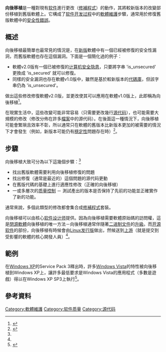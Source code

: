 {{NoteTA|G1=IT}}
'''向後移植'''是一種對現有[[软件|软件]]進行更改（[[修補程式|修補程式]]）的動作，其將較新版本的改變部份移植到舊版軟體上。它構成了[[软件开发过程|软件开发过程]]中的[[軟體維護|軟體維護]]步驟，通常用於修復舊版軟體中的[[安全性錯誤|安全性錯誤]]。

== 概述 ==
向後移植最簡單也最常見的情況是，在[[軟件版本號|新版]]軟體中有一個已經被修復的安全性漏洞，而舊版軟體也存在這個漏洞。下面是一個簡化過的例子：

* 軟體v2.0版有一個已被修復的[[计算机安全隐患|计算机安全隐患]]，只要將字串 'is_unsecured' 更換成 'is_secured' 就可以修復。
* 同樣的安全漏洞也存在軟體v1.0版中，雖然是基於較新版本的[[代碼庫|代碼庫]]，但該字串仍為 'is_unsecured'。

做出這些修改修復軟體v2.0版，並更改使其可以應用在軟體v1.0版上，此即稱為向後移植<ref name="redhat-backporting">{{cite web
 | url = https://access.redhat.com/site/security/updates/backporting/?sc_cid=3093
 | title = Backporting Security Fixes
 | accessdate = 2013-10-24
 | publisher = [[紅帽公司|紅帽公司]]
 | archive-date = 2013-10-29
 | archive-url = https://web.archive.org/web/20131029184606/https://access.redhat.com/site/security/updates/backporting/?sc_cid=3093
 | dead-url = no
 }}</ref>。

在現實生活中，這些改變可能非常容易（只需要更改幾行[[源代码|源代码]]），也可能需要大規模的修改（修改分佈在許多[[電腦檔案|檔案]]中的源代码）。在後面這一種情況下，向後移植可能會繁瑣且效率不彰，所以通常只在軟體的舊版本比新版本更加的被需要的情況下才會發生（例如，新版本可能仍有[[健壮性_(计算机科学)|穩定性]]問題存在時）<ref name="fedora-upstream">{{cite web
 | url = https://fedoraproject.org/wiki/Staying_close_to_upstream_projects
 | title = Staying close to upstream projects
 | accessdate = 2013-10-24
 | publisher = [[Fedora|Fedora]]
 | archive-date = 2011-08-05
 | archive-url = https://web.archive.org/web/20110805082914/http://fedoraproject.org/wiki/Staying_close_to_upstream_projects
 | dead-url = no
 }}</ref>。

== 步驟 ==
向後移植大致可分為以下這幾個步驟：<ref name="redhat-backporting" />
* 找出舊版軟體需要利用向後移植修復的問題
* 找出修復（通常是最近的）這個問題的源代码更動
* 在舊版代碼的基礎上進行適應性修改（正確的向後移植）
* 一或多層次的[[质量控制|质量控制]] － 測試產出的版本是否保持了先前的功能並正確實作了新的功能。

通常來說，多個此類型的修改都會集合成[[修補程式|修補程式]]套裝。

向後移植可以由核心[[软件设计师|软件设计师]]提供。因為向後移植需要軟體原始碼的訪問權，這是[[閉源軟體|閉源軟體]]向後移植的唯一方法－向後移植通常伴隨著[[二进制文件|二进制文件]]的[[升級|升級]]。而[[开源软件|开源软件]]的部份，向後移植有時候會由[[Linux发行版|Linux发行版]]做出，然候送到[[上游_(軟體開發)|上游]]（就是提交到受影響的軟體的核心開發人員）<ref name="fedora-upstream" />。

== 範例 ==
在[[Windows_XP|Windows XP]]的Service Pack 3釋出時，許多[[Windows_Vista|Windows Vista]]的特性被向後移植到Windows XP上，讓許多最低要求是Windows Vista的應用程式（多數是遊戲）得以在Windows XP SP3上執行<ref>{{cite web
 | url = http://www.engadget.com/2007/10/09/microsoft-backports-vista-features-for-new-windows-xp-sp3-beta/
 | title = Microsoft backports Vista features for new Windows XP SP3 beta
 | date = 2007-10-09
 | accessdate = 2013-10-24
 | author = Donald Melanson
 | publisher = engadget.com
 | archive-date = 2019-05-02
 | archive-url = https://web.archive.org/web/20190502060107/https://www.engadget.com/2007/10/09/microsoft-backports-vista-features-for-new-windows-xp-sp3-beta/
 | dead-url = no
 }}</ref>。

== 參考資料 ==
{{Reflist}}

[[Category:軟體維護|Category:軟體維護]]
[[Category:软件质量|Category:软件质量]]
[[Category:源代码|Category:源代码]]